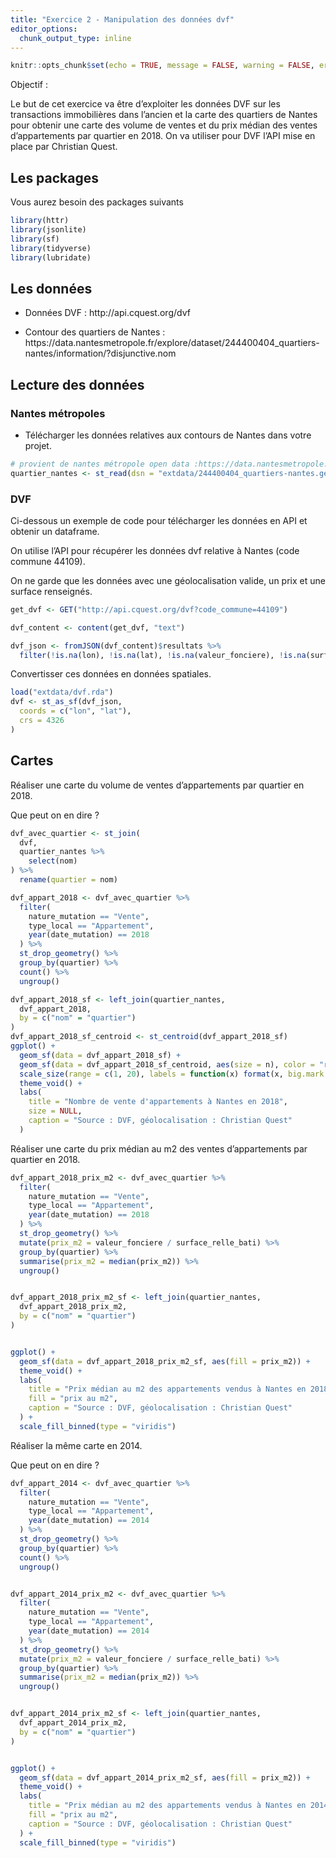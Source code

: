 ```yaml
---
title: "Exercice 2 - Manipulation des données dvf"
editor_options: 
  chunk_output_type: inline
---
```


```r
knitr::opts_chunk$set(echo = TRUE, message = FALSE, warning = FALSE, error = FALSE)
```


Objectif : 

Le but de cet exercice va être d’exploiter les données DVF sur les transactions immobilières dans l’ancien et la carte des quartiers de Nantes pour obtenir une carte des volume de ventes et du prix médian des ventes d'appartements par quartier en 2018. On va utiliser pour DVF l’API mise en place par Christian Quest.

## Les packages

Vous aurez besoin des packages suivants

```r
library(httr)
library(jsonlite)
library(sf)
library(tidyverse)
library(lubridate)
```

## Les données 

- Données DVF : http://api.cquest.org/dvf

- Contour des quartiers de Nantes : https://data.nantesmetropole.fr/explore/dataset/244400404_quartiers-nantes/information/?disjunctive.nom



## Lecture des données

### Nantes métropoles

- Télécharger les données relatives aux contours de Nantes dans votre projet.

```r
# provient de nantes métropole open data :https://data.nantesmetropole.fr/explore/dataset/244400404_quartiers-nantes/information/?disjunctive.nom&location=12,47.23826,-1.56032&basemap=jawg.streets
quartier_nantes <- st_read(dsn = "extdata/244400404_quartiers-nantes.geojson")
```

### DVF

Ci-dessous un exemple de code pour télécharger les données en API et obtenir un dataframe.

On utilise l'API pour récupérer les données dvf relative à Nantes (code commune 44109).

On ne garde que les données avec une géolocalisation valide, un prix et une surface renseignés.

```r
get_dvf <- GET("http://api.cquest.org/dvf?code_commune=44109")

dvf_content <- content(get_dvf, "text")

dvf_json <- fromJSON(dvf_content)$resultats %>%
  filter(!is.na(lon), !is.na(lat), !is.na(valeur_fonciere), !is.na(surface_relle_bati))
```

Convertisser ces données en données spatiales.

```r
load("extdata/dvf.rda")
dvf <- st_as_sf(dvf_json,
  coords = c("lon", "lat"),
  crs = 4326
)
```

## Cartes

Réaliser une carte du volume de ventes d'appartements par quartier en 2018.

Que peut on en dire ? 

```r
dvf_avec_quartier <- st_join(
  dvf,
  quartier_nantes %>%
    select(nom)
) %>%
  rename(quartier = nom)
```

```r

dvf_appart_2018 <- dvf_avec_quartier %>%
  filter(
    nature_mutation == "Vente",
    type_local == "Appartement",
    year(date_mutation) == 2018
  ) %>%
  st_drop_geometry() %>%
  group_by(quartier) %>%
  count() %>%
  ungroup()

dvf_appart_2018_sf <- left_join(quartier_nantes,
  dvf_appart_2018,
  by = c("nom" = "quartier")
)
dvf_appart_2018_sf_centroid <- st_centroid(dvf_appart_2018_sf)
ggplot() +
  geom_sf(data = dvf_appart_2018_sf) +
  geom_sf(data = dvf_appart_2018_sf_centroid, aes(size = n), color = "red", alpha = 0.2) +
  scale_size(range = c(1, 20), labels = function(x) format(x, big.mark = " ")) +
  theme_void() +
  labs(
    title = "Nombre de vente d'appartements à Nantes en 2018",
    size = NULL,
    caption = "Source : DVF, géolocalisation : Christian Quest"
  )
```

Réaliser une carte du prix médian au m2 des ventes d'appartements par quartier en 2018.


```r

dvf_appart_2018_prix_m2 <- dvf_avec_quartier %>%
  filter(
    nature_mutation == "Vente",
    type_local == "Appartement",
    year(date_mutation) == 2018
  ) %>%
  st_drop_geometry() %>%
  mutate(prix_m2 = valeur_fonciere / surface_relle_bati) %>%
  group_by(quartier) %>%
  summarise(prix_m2 = median(prix_m2)) %>%
  ungroup()


dvf_appart_2018_prix_m2_sf <- left_join(quartier_nantes,
  dvf_appart_2018_prix_m2,
  by = c("nom" = "quartier")
)


ggplot() +
  geom_sf(data = dvf_appart_2018_prix_m2_sf, aes(fill = prix_m2)) +
  theme_void() +
  labs(
    title = "Prix médian au m2 des appartements vendus à Nantes en 2018",
    fill = "prix au m2",
    caption = "Source : DVF, géolocalisation : Christian Quest"
  ) +
  scale_fill_binned(type = "viridis")
```

Réaliser la même carte en 2014.

Que peut on en dire ? 

```r
dvf_appart_2014 <- dvf_avec_quartier %>%
  filter(
    nature_mutation == "Vente",
    type_local == "Appartement",
    year(date_mutation) == 2014
  ) %>%
  st_drop_geometry() %>%
  group_by(quartier) %>%
  count() %>%
  ungroup()


dvf_appart_2014_prix_m2 <- dvf_avec_quartier %>%
  filter(
    nature_mutation == "Vente",
    type_local == "Appartement",
    year(date_mutation) == 2014
  ) %>%
  st_drop_geometry() %>%
  mutate(prix_m2 = valeur_fonciere / surface_relle_bati) %>%
  group_by(quartier) %>%
  summarise(prix_m2 = median(prix_m2)) %>%
  ungroup()


dvf_appart_2014_prix_m2_sf <- left_join(quartier_nantes,
  dvf_appart_2014_prix_m2,
  by = c("nom" = "quartier")
)


ggplot() +
  geom_sf(data = dvf_appart_2014_prix_m2_sf, aes(fill = prix_m2)) +
  theme_void() +
  labs(
    title = "Prix médian au m2 des appartements vendus à Nantes en 2014",
    fill = "prix au m2",
    caption = "Source : DVF, géolocalisation : Christian Quest"
  ) +
  scale_fill_binned(type = "viridis")
```
